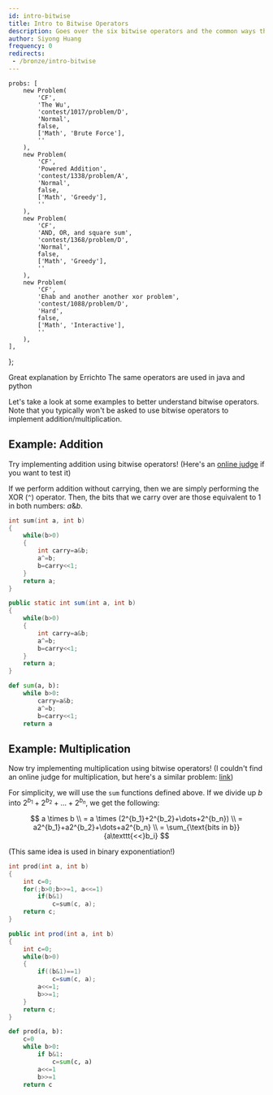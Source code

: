 ```yaml
---
id: intro-bitwise
title: Intro to Bitwise Operators
description: Goes over the six bitwise operators and the common ways they are used.
author: Siyong Huang
frequency: 0
redirects:
 - /bronze/intro-bitwise
---
```


	probs: [
		new Problem(
			'CF',
			'The Wu',
			'contest/1017/problem/D',
			'Normal',
			false,
			['Math', 'Brute Force'],
			''
		),
		new Problem(
			'CF',
			'Powered Addition',
			'contest/1338/problem/A',
			'Normal',
			false,
			['Math', 'Greedy'],
			''
		),
		new Problem(
			'CF',
			'AND, OR, and square sum',
			'contest/1368/problem/D',
			'Normal',
			false,
			['Math', 'Greedy'],
			''
		),
		new Problem(
			'CF',
			'Ehab and another another xor problem',
			'contest/1088/problem/D',
			'Hard',
			false,
			['Math', 'Interactive'],
			''
		),
	],
};

<Resources>
	<Resource source="CPH" title="10.2 - Bit Operations" starred></Resource>
	<Resource
		source="CF"
		title="Bitwise operations for beginners"
		url="73490"
		starred
	>
		Great explanation by Errichto
	</Resource>
	<Resource
		source="GFG"
		title="Bitwise Operators in C/C++"
		url="bitwise-operators-in-c-cpp/"
	>
		The same operators are used in java and python
	</Resource>
</Resources>

Let's take a look at some examples to better understand bitwise operators. Note that you typically won't be asked to use bitwise operators to implement addition/multiplication.

## Example: Addition

Try implementing addition using bitwise operators! (Here's an [online judge](http://poj.org/problem?id=1000) if you want to test it)

<Spoiler title="Solution">

If we perform addition without carrying, then we are simply performing the XOR (`^`) operator. Then, the bits that we carry over are those equivalent to $1$ in both numbers: $a\&b$.

<LanguageSection>

<CPPSection>

```cpp
int sum(int a, int b)
{
	while(b>0)
	{
		int carry=a&b;
		a^=b;
		b=carry<<1;
	}
	return a;
}
```

</CPPSection>

<JavaSection>

```java
public static int sum(int a, int b)
{
	while(b>0)
	{
		int carry=a&b;
		a^=b;
		b=carry<<1;
	}
	return a;
}
```

</JavaSection>

<PySection>

```py
def sum(a, b):
	while b>0:
		carry=a&b;
		a^=b;
		b=carry<<1;
	return a
```

</PySection>

</LanguageSection>

</Spoiler>

## Example: Multiplication

Now try implementing multiplication using bitwise operators! (I couldn't find an online judge for multiplication, but here's a similar problem: [link](https://www.hackerrank.com/challenges/handshake/problem))

<Spoiler title="Solution">

For simplicity, we will use the `sum` functions defined above. If we divide up $b$ into $2^{b_1}+2^{b_2}+\dots+2^{b_n}$, we get the following:

$$
a \times b \\
= a \times (2^{b_1}+2^{b_2}+\dots+2^{b_n}) \\
= a2^{b_1}+a2^{b_2}+\dots+a2^{b_n} \\
= \sum_{\text{bits in b}} {a\texttt{<<}b_i}
$$

(This same idea is used in binary exponentiation!)

<LanguageSection>

<CPPSection>

```cpp
int prod(int a, int b)
{
	int c=0;
	for(;b>0;b>>=1, a<<=1)
		if(b&1)
			c=sum(c, a);
	return c;
}
```

</CPPSection>

<JavaSection>

```java
public int prod(int a, int b)
{
	int c=0;
	while(b>0)
	{
		if((b&1)==1)
			c=sum(c, a);
		a<<=1;
		b>>=1;
	}
	return c;
}
```

</JavaSection>

<PySection>

```py
def prod(a, b):
	c=0
	while b>0:
		if b&1:
			c=sum(c, a)
		a<<=1
		b>>=1
	return c
```

</PySection>

</LanguageSection>

</Spoiler>

<Problems problems={problems.probs} />
